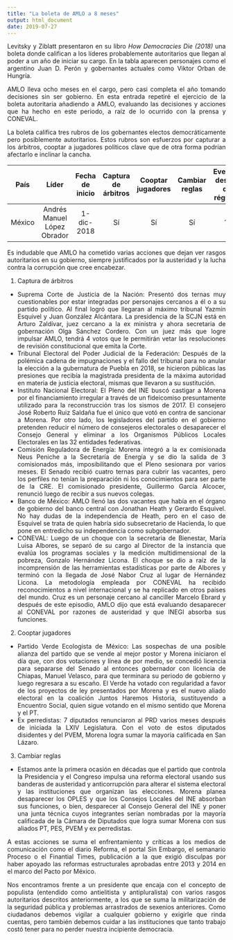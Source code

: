 ```yaml
---
title: "La boleta de AMLO a 8 meses"
output: html_document
date: 2019-07-27
---
```

<style>
body {
text-align: justify}
</style>

Levitsky y Ziblatt presentaron en su libro *How Democracies Die (2018)* una boleta donde califican a los líderes probablemente autoritarios que llegan al poder a un año de iniciar su cargo. En la tabla aparecen personajes como el argentino Juan D. Perón y gobernantes actuales como Viktor Orban de Hungría.

AMLO lleva ocho meses en el cargo, pero casi completa el año tomando decisiones sin ser gobierno. En esta entrada repetiré el ejercicio de la boleta autoritaria añadiendo a AMLO, evaluando las decisiones y acciones que ha hecho en este periodo, a raíz de lo ocurrido con la prensa y CONEVAL.

La boleta califica tres rubros de los gobernantes electos democráticamente pero posiblemente autoritarios. Estos rubros son esfuerzos por capturar a los árbitros, cooptar a jugadores políticos clave que de otra forma podrían afectarlo e inclinar la cancha.

País|Líder|Fecha de inicio|Captura de árbitros|Cooptar jugadores|Cambiar reglas|Eventual destino del régimen
:---:|:---:|:---:|:---:|:---:|:---:|:---:
México|Andrés Manuel López Obrador|1-dic-2018|Sí|Sí|Sí|??

Es indudable que AMLO ha cometido varias acciones que dejan ver rasgos autoritarios en su gobierno, siempre justificados por la austeridad y la lucha contra la corrupción que cree encabezar. 

1. Captura de árbitros
  - Suprema Corte de Justicia de la Nación: Presentó dos ternas muy cuestionables por estar integradas por personajes cercanos a él o a su partido político. Al final logró que llegaran al máximo tribunal Yazmín Esquivel y Juan González Alcántara. La presidencia de la SCJN está en Arturo Zaldívar, juez cercano a la ex ministra y ahora secretaria de gobernación Olga Sánchez Cordero. Con un juez más que logre impulsar AMLO, tendrá 4 votos que le permitirán vetar las resoluciones de revisión constitucional que emita la Corte.
  - Tribunal Electoral del Poder Judicial de la Federación: Después de la polémica cadena de impugnaciones y el fallo del tribunal para no anular la elección a la gubernatura de Puebla en 2018, se hicieron públicas las presiones que recibía la magistrada presidenta de la máxima autoridad en materia de justicia electoral, mismas que llevaron a su sustitución.
  - Instituto Nacional Electoral: El Pleno del INE buscó castigar a Morena por el financiamiento irregular a través de un fideicomiso presuntamente utilizado para la reconstrucción tras los sismos de 2017. El consejero José Roberto Ruiz Saldaña fue el único que votó en contra de sancionar a Morena. Por otro lado, los legisladores del partido en el gobierno pretenden reducir el número de consejeros electorales o desaparecer el Consejo General y eliminar a los Organismos Públicos Locales Electorales en las 32 entidades federativas.
  - Comisión Reguladora de Energía: Morena integró a la ex comisionada Neus Peniche a la Secretaría de Energía y se dio la salida de 3 comisionados más, imposibilitando que el Pleno sesionara por varios meses. El Senado recibió cuatro ternas para cubrir las vacantes, pero los perfiles no tenían la preparación ni los conocimientos para ser parte de la CRE. El comisionado presidente, Guillermo García Alcocer, renunció luego de recibir a sus nuevos colegas.
  - Banco de México: AMLO llenó las dos vacantes que había en el órgano de gobierno del banco central con Jonathan Heath y Gerardo Esquivel. No hay dudas de la independencia de Heath, pero en el caso de Esquivel se trata de quien habría sido subsecretario de Hacienda, lo que pone en entredicho su independencia como subgobernador.
  - CONEVAL: Luego de un choque con la secretaria de Bienestar, María Luisa Albores, se separó de su cargo al Director de la instancia que evalúa los programas sociales y la medición multidimensional de la pobreza, Gonzalo Hernández Licona. El choque se dio a raíz de la incomprensión de las herramientas estadísticas por parte de Albores y terminó con la llegada de José Nabor Cruz al lugar de Hernández Licona. La metodología empleada por CONEVAL ha recibido reconocimientos a nivel internacional y se ha replicado en otros países del mundo. Cruz es un personaje cercano al canciller Marcelo Ebrard y después de este episodio, AMLO dijo que está evaluando desaparecer al CONEVAL por razones de austeridad y que INEGI absorba sus funciones.
  
2. Cooptar jugadores
  - Partido Verde Ecologista de México: Las sospechas de una posible alianza del partido que se vende al mejor postor y Morena iniciaron el día que, con dos votaciones y línea de por medio, se concedió licencia para separarse del Senado al entonces gobernador con licencia de Chiapas, Manuel Velasco, para que terminara su periodo de gobierno y luego regresara a su escaño. El Verde ha votado con regularidad a favor de los proyectos de ley presentados por Morena y es el nuevo aliado electoral en la coalición Juntos Haremos Historia, sustituyendo a Encuentro Social, quien sigue votando en el mismo sentido que Morena y el PT.
  - Ex perredistas: 7 diputados renunciaron al PRD varios meses después de iniciada la LXIV Legislatura. Con el voto de estos diputados disidentes y del PVEM, Morena logra sumar la mayoría calificada en San Lázaro.
  
3. Cambiar reglas
  - Estamos ante la primera ocasión en décadas que el partido que controla la Presidencia y el Congreso impulsa una reforma electoral usando sus banderas de austeridad y anticorrupción para alterar el sistema electoral y las instituciones que organizan las elecciones. Morena planea desaparecer los OPLES y que los Consejos Locales del INE absorban sus funciones, o bien, desparecer al Consejo General del INE y poner una junta técnica cuyos integrantes serían nombradas por la mayoría calificada de la Cámara de Diputados que logra sumar Morena con sus aliados PT, PES, PVEM y ex perredistas.

A estas acciones se suma el enfrentamiento y críticas a los medios de comunicación como el diario Reforma, el portal Sin Embargo, el semanario Proceso o el Finantial Times, publicación a la que exigió disculpas por haber apoyado las reformas estructurales aprobadas entre 2013 y 2014 en el marco del Pacto por México. 

Nos encontramos frente a un presidente que encaja con el concepto de populista (entendido como antielitista y antipluralista) con varios rasgos autoritarios descritos anteriormente, a los que se suma la militarización de la seguridad pública y problemas arrastrados de sexenios anteriores. Como ciudadanos debemos vigilar a cualquier gobierno y exigirle que rinda cuentas, pero también debemos cuidar a las instituciones que tanto trabajo costó tener para no perder nuestra incipiente democracia.